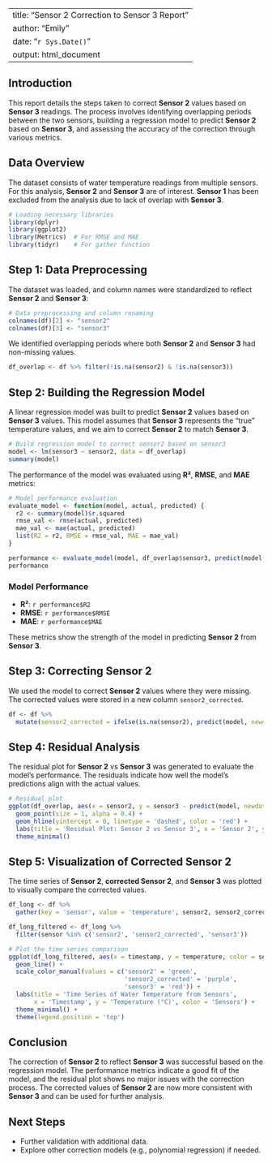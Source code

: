 
---
title: "Sensor 2 Correction to Sensor 3 Report"
author: "Emily"
date: "`r Sys.Date()`"
output: html_document
---

## Introduction

This report details the steps taken to correct **Sensor 2** values based on **Sensor 3** readings. The process involves identifying overlapping periods between the two sensors, building a regression model to predict **Sensor 2** based on **Sensor 3**, and assessing the accuracy of the correction through various metrics.

## Data Overview

The dataset consists of water temperature readings from multiple sensors. For this analysis, **Sensor 2** and **Sensor 3** are of interest. **Sensor 1** has been excluded from the analysis due to lack of overlap with **Sensor 3**.

```r
# Loading necessary libraries
library(dplyr)
library(ggplot2)
library(Metrics)  # For RMSE and MAE
library(tidyr)    # For gather function
```

## Step 1: Data Preprocessing

The dataset was loaded, and column names were standardized to reflect **Sensor 2** and **Sensor 3**:

```r
# Data preprocessing and column renaming
colnames(df)[2] <- "sensor2"
colnames(df)[3] <- "sensor3"
```

We identified overlapping periods where both **Sensor 2** and **Sensor 3** had non-missing values.

```r
df_overlap <- df %>% filter(!is.na(sensor2) & !is.na(sensor3))
```

## Step 2: Building the Regression Model

A linear regression model was built to predict **Sensor 2** values based on **Sensor 3** values. This model assumes that **Sensor 3** represents the "true" temperature values, and we aim to correct **Sensor 2** to match **Sensor 3**.

```r
# Build regression model to correct sensor2 based on sensor3
model <- lm(sensor3 ~ sensor2, data = df_overlap)
summary(model)
```

The performance of the model was evaluated using **R²**, **RMSE**, and **MAE** metrics:

```r
# Model performance evaluation
evaluate_model <- function(model, actual, predicted) {
  r2 <- summary(model)$r.squared
  rmse_val <- rmse(actual, predicted)
  mae_val <- mae(actual, predicted)
  list(R2 = r2, RMSE = rmse_val, MAE = mae_val)
}

performance <- evaluate_model(model, df_overlap$sensor3, predict(model, newdata = df_overlap))
performance
```

### Model Performance
- **R²**: `r performance$R2`
- **RMSE**: `r performance$RMSE`
- **MAE**: `r performance$MAE`

These metrics show the strength of the model in predicting **Sensor 2** from **Sensor 3**.

## Step 3: Correcting Sensor 2

We used the model to correct **Sensor 2** values where they were missing. The corrected values were stored in a new column `sensor2_corrected`.

```r
df <- df %>%
  mutate(sensor2_corrected = ifelse(is.na(sensor2), predict(model, newdata = df), sensor2))
```

## Step 4: Residual Analysis

The residual plot for **Sensor 2** vs **Sensor 3** was generated to evaluate the model's performance. The residuals indicate how well the model's predictions align with the actual values.

```r
# Residual plot
ggplot(df_overlap, aes(x = sensor2, y = sensor3 - predict(model, newdata = df_overlap))) +
  geom_point(size = 1, alpha = 0.4) +
  geom_hline(yintercept = 0, linetype = 'dashed', color = 'red') +
  labs(title = 'Residual Plot: Sensor 2 vs Sensor 3', x = 'Sensor 2', y = 'Residuals') +
  theme_minimal()
```

## Step 5: Visualization of Corrected Sensor 2

The time series of **Sensor 2**, **corrected Sensor 2**, and **Sensor 3** was plotted to visually compare the corrected values.

```r
df_long <- df %>%
  gather(key = 'sensor', value = 'temperature', sensor2, sensor2_corrected, sensor3)

df_long_filtered <- df_long %>%
  filter(sensor %in% c('sensor2', 'sensor2_corrected', 'sensor3'))

# Plot the time series comparison
ggplot(df_long_filtered, aes(x = timestamp, y = temperature, color = sensor, group = sensor)) +
  geom_line() + 
  scale_color_manual(values = c('sensor2' = 'green', 
                                'sensor2_corrected' = 'purple', 
                                'sensor3' = 'red')) + 
  labs(title = 'Time Series of Water Temperature from Sensors', 
       x = 'Timestamp', y = 'Temperature (°C)', color = 'Sensors') +
  theme_minimal() +
  theme(legend.position = 'top')
```

## Conclusion

The correction of **Sensor 2** to reflect **Sensor 3** was successful based on the regression model. The performance metrics indicate a good fit of the model, and the residual plot shows no major issues with the correction process. The corrected values of **Sensor 2** are now more consistent with **Sensor 3** and can be used for further analysis.

## Next Steps

- Further validation with additional data.
- Explore other correction models (e.g., polynomial regression) if needed.
